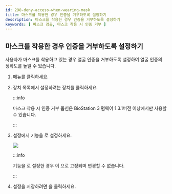 ```yaml
---
id: 298-deny-access-when-wearing-mask
title: 마스크를 착용한 경우 인증을 거부하도록 설정하기
description: 마스크를 착용한 경우 인증을 거부하도록 설정하기
keywords: [ 마스크 검출, 마스크 착용 시 인증 거부 ]
---
```


## 마스크를 착용한 경우 인증을 거부하도록 설정하기

사용자가 마스크를 착용하고 있는 경우 얼굴 인증을 거부하도록 설정하여 얼굴 인증의 정확도를 높일 수 있습니다.

1. <Cmd sid="common.gnb.device" /> 메뉴를 클릭하세요.

1. 장치 목록에서 설정하려는 장치를 클릭하세요.

    :::info

    <Cmd>마스크 착용 시 인증 거부</Cmd> 옵션은 BioStation 3 펌웨어 1.3.1버전 이상에서만 사용할 수 있습니다.

    :::

1. <Cmd sid="device.info.mask" /> 설정에서 <Cmd sid="device.mask.useMask" /> 기능을 <Cmd sid='device.mask.checkModeDenyMask' />로 설정하세요.

    <Image src='/img/ko/biostar-mask-detection-unmask.png' className='none' caption />

    :::info

    <Cmd sid="device.mask.useMask" /> 기능을 <Cmd sid="device.mask.checkModeDenyMask" />로 설정한 경우 <Cmd sid="device.thermal.maskOnlyMode" />이 <Cmd sid="device.thermal.authAfterMode" />으로 고정되며 변경할 수 없습니다.

    :::

1. 설정을 저장하려면 <Cmd sid="button.apply" />을 클릭하세요.